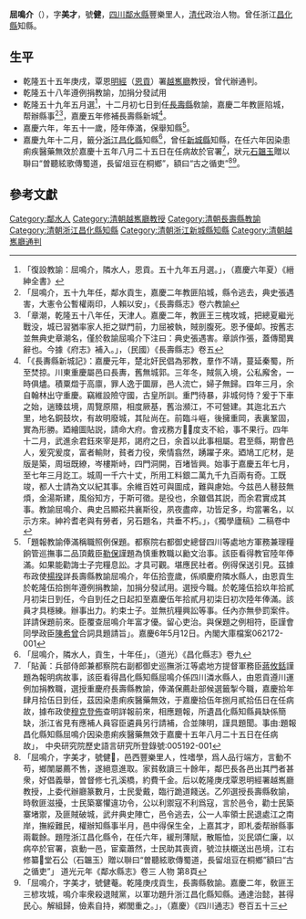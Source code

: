 {{明清人物信息框
| 姓名 =  屈鳴介
| 圖片名稱= 
| 圖片大小 = 220px
| 圖片說明 = 
| 最高職務 =浙江[[昌化縣_(浙江)|昌化縣]]知縣
| 國家 = 大清
| 爵位 =
| 籍貫 = [[四川|四川]][[鄰水縣|鄰水縣]]
| 字號 = 
| 諡號 = 
| 出生日期 = 
| 出生地點 =
| 逝世日期 = 嘉慶十五年八月二十五日
| 逝世地點 = 
| 府邸 =
| 墓葬 = 
| 配偶 = 
| 親屬 = 曾祖、祖、父，母
| 出身 = 
* 覃恩[[明經|明經]]（[[恩貢|恩貢]]）
| 經歷 = 
| 著作 = 
* 修七孔溪橋碑記<ref>「修七孔溪橋碑記，貢生屈鳴介。嘗聞，地之創興也，必待乎時。時未至，雖經營惨淡，徒勞罔功；時旣至，人自隨之，天自應之，即極之勢處艱危，而亦不能中阻。予於斯橋决之。溪介治西百餘里，東北兩川要津也。泝流而上不百步，舊有亭橋，創自雍正八年，歷今五十載，兩岸鵲木摧折殆甚，雖爾時猶便行人，而勢則幾危矣。先年，予父志切創修，已經募化，因有所阻而即詘然中止。非怠於圖終，蓋以時之有利、有不利也。甲午春正，予父已作古矣，而斯橋之創修，遂無有計及者，予亦累於家窘，而惟徐以俟之。丁酉冬，予赴秋闈返，巴邑老僧字若凡，與先父同庚友，謂予曰：“汝父欲建此橋不果，汝當倡修，以慰親志。予年邁，不能董厥事，願捐百餘金以助之。”越翼日，予表兄艾君敬文亦復云然，不惟樂捐若干金，且直任倡化，以成厥果。商諸遠邇親友，亦皆鼓舞樂從，不禁欣然曰：“時至矣，可無疑矣。觀人事，可以决天心矣。”於是約集羅君廷献、歐陽君彩璠、蕭君學恒、譚君萬清等，修引募化。匝月詳核簿數，已得千餘金，旋即命匠鳩工。斯橋聿興，非時旣至、而人自隨天自應乎？雖當戊戌旱魃爲虐，己亥斗米二兩餘金，而預備有資，亦不爲患。非時旣至、即極之勢處艱危，而亦不能阻乎？况久沐聖朝深仁厚澤，民間充裕蓋藏，樂捐金貲者，並不形其慳吝也。先儒云，“識時務者，謂之俊傑”，予豈敢謂有達觀之識，特於斯橋會逢其適也。今而知世事之時未至，不可强爲求，時旣至，不可怠以棄也如是夫。時哉，時哉。」，道光15《鄰水縣志》</ref>
*
*
}}
'''屈鳴介'''（{{bd|1751年||1810年|9月23日|catIdx=}}），字'''美才'''，號'''健{{僻字|𤲅|上“共”下“-{电}-”}}'''，[[四川|四川]][[鄰水縣|鄰水縣]]豐樂里人，[[清代|清代]]政治人物。曾任浙江[[昌化縣|昌化縣]]知縣。

== 生平 ==
* 乾隆五十五年庚戌，覃恩[[明經|明經]]（[[恩貢|恩貢]]）署[[越嶲廳|越嶲廳]]教授，曾代辦通判。
* 乾隆五十八年遵例捐教諭，加捐分發試用
* 乾隆五十九年五月選<ref>「復設教諭：屈鳴介，隣水人，恩貢。五十九年五月選。」，（嘉慶六年夏）《縉紳全書》</ref>，十二月初七日到任[[長壽縣|長壽縣]]敎諭，嘉慶二年教匪陷城，帮辦縣事<ref>「屈鳴介，五十九年任，鄰水貢生，嘉慶二年教匪陷城，縣令逃去，典史張遇害，大憲令公暫權兩印，人賴以安」，《長壽縣志》卷六教諭</ref><ref>「章潮，乾隆五十八年任，天津人。嘉慶二年，教匪王三槐攻城，把總夏繼光戰没，城已習猶率家人拒之獄門前，力屈被執，賊剖腹死。恩予優卹。按舊志並無典史章潮名，僅於敎諭屈鳴介下注曰：典史張遇害。章誤作張，蓋傳聞異辭也。今據《府志》補入。」，（民國）《長壽縣志》卷五</ref>，嘉慶五年修補長壽縣新城<ref>「《長夀縣新城記》：嘉慶元年，楚北奸民倡為邪教，羣作不靖，蔓延秦蜀，所至焚掠。川東重慶屬邑曰長夀，舊無城郭。三年冬，賊氛入境，公私廨舍，一時俱燼。積粟燬于高廪，罪人逸于圜扉，邑人流亡，婦子無歸。四年三月，余自翰林出守重慶。竊維設險守國，古皇所訓。重門待暴，非城何恃？爰于下車之始，遄臻兹境，周覽原隰，相度厥基，舊治瀕江，不可營建。其迤北五六里，地名銅鼓坎，有故明廢城，其阯尚在。前臨斗崕，後擁重岡，表裏鞏固，實為形勝。廼繪圖貼説，請命大府。會戎務方，度支不給，事不果行。四年十二月，武進余君鈺來宰是邦，謁府之日，余首以此事相屬。君至縣，期會邑人，爰究爰度，富者輸財，貧者力役，衆情翕然，踴躍子來。廼鳩工庀材，是版是築，周垣既繚，岑樓斯峙，四門洞開，百堵皆興。始事于嘉慶五年七月，至七年三月訖工。城周一千六十丈，所用工料銀二萬九千九百兩有奇。工既竣，都人士請為文以紀其事。余維百姓可與圖成，難與慮始。今兹邑人鼛鼓無煩，金湯斯建，風俗知方，于斯可徵。是役也，余雖倡其説，而余君實成其事。教諭屈鳴介、典史吕顯崧共襄斯役，夙夜盡瘁，功皆足多，均當署名，以示方來。紳衿耆老與有勞者，另石題名，共垂不朽。」，《獨學廬稿》二稿卷中</ref>。
* 嘉慶六年，年五十一歲，陸年俸滿，保舉知縣<ref>「題報教諭俸滿稱職照例保題。都察院右都御史總督四川等處地方軍務兼理糧餉管巡撫事二品頂戴臣[[勒保|勒保]]謹題為慎重教職以勷文治事。該臣看得教官陸年俸滿。如果能勸誨士子完糧息訟。才具可觀。堪應民社者。例得保送引見。茲據布政使[[楊揆|楊揆]]詳長壽縣教諭屈鳴介，年伍拾壹歲，係順慶府隣水縣人，由恩貢生於乾隆伍拾捌年遵例捐教諭，加捐分發試用。選授今職。於乾隆伍拾玖年拾貳月初柒日到任，今自到任之日起扣至嘉慶伍年拾貳月初柒日初次陸年俸滿。該員才具穩練。辦事出力。約束士子。並無抗糧興訟等事。任內亦無參罰案件。詳請保題前來。臣覆查屈鳴介年富才優。留心吏治。與保題之例相符，臣謹會同學政臣[[陳希曾|陳希曾]]合詞具題請旨」。嘉慶6年5月12日。內閣大庫檔案062172-001</ref>。
* 嘉慶九年十二月，籤分[[浙江|浙江]][[昌化县_(浙江省)|昌化縣]]知縣<ref>「屈鳴介，隣水人，貢生，十年任」，（道光）《昌化縣志》卷九</ref>，曾任[[新城縣|新城縣]]知縣，在任六年因染患痢疾醫藥無效於嘉慶十五年八月二十五日在任病故於官署<ref>「貼黃：兵部侍郎兼都察院右副都御史巡撫浙江等處地方提督軍務臣[[蔣攸銛|蔣攸銛]]謹題為報明病故事，該臣看得昌化縣知縣屈鳴介係四川潾水縣人，由恩貢遵川運例加捐教職，選授重慶府長壽縣教諭，俸滿保薦赴部候選籤掣今職，嘉慶拾年肆月拾伍日到任，茲因染患痢疾醫藥無效，于嘉慶拾伍年捌月貳拾伍日在任病故，據布政使[[穆克登佈|穆克登佈]]查明詳報前來，相應題報，所遺昌化縣知縣員缺係簡缺，浙江省見有應補人員容臣遴員另行請補，合並陳明，謹具題聞。事由:題報昌化縣知縣屈鳴介因染患痢疾醫藥無效于嘉慶十五年八月二十五日在任病故」， 中央研究院歷史語言研究所登錄號:005192-001</ref>，狀元[[石韞玉|石韞玉]]贈以聨曰“曽聽絃歌傳蜀道，長留俎豆在桐鄉”，額曰“古之循吏”<ref>「屈鳴介，字美才，號健𤲅，邑西豐樂里人，性嗜學，爲人品行端方，言動不苟，鄉闈屡薦不售，遂絕意進取。家貧敎讀三十餘年，鄰巴長各邑出其門者甚衆，好倡義舉，曽督修七孔溪橋，約費千金。后以乾隆庚戌覃恩明經署越嶲廳教授，上委代辦廳篆數月，士民愛戴，臨行跪道餞送。乙夘選授長壽縣敎諭，時敎匪滋擾，士民築寨懼違功令，公以利禦寇不利爲寇，言於邑令，勸士民築寨堵禦，及匪賊破城，武弁典史陣亡，邑令逃去，公一人率領士民退處江之南岸，撫綏難民，權辦知縣事半月，邑中得保生全，上嘉其才，即札委帮辦縣事兩載餘。題陞浙江昌化縣令，在任六年，緩刑薄賦，散賑恤，災民頌仁廉，以病卒於官署，哀動一邑，宦槖蕭然，士民助其喪資，號泣扶櫬送出邑境，江右修纂𤥨堂石公（石韞玉）贈以聨曰“曽聽絃歌傳蜀道，長留俎豆在桐鄉”額曰“古之循吏”」 道光元年《鄰水縣志》卷三 人物 第8頁</ref><ref>「屈鳴介，字美才，號健菴。乾隆庚戌貢生，長壽縣敎諭。嘉慶二年，敎匪王三楌攻城，鳴介率衆殺退賊黨，以軍功題升浙江昌化縣知縣。通達治懿，甚得民心。解組歸，儉素自持，鄕閭重之。」，（嘉慶）《四川通志》卷百五十三</ref>。

==參考文獻==
{{reflist}}
[[Category:鄰水人|Category:鄰水人]]
[[Category:清朝越嶲廳教授|Category:清朝越嶲廳教授]]
[[Category:清朝長壽縣教諭|Category:清朝長壽縣教諭]]
[[Category:清朝浙江昌化縣知縣|Category:清朝浙江昌化縣知縣]]
[[Category:清朝浙江新城縣知縣|Category:清朝浙江新城縣知縣]]
[[Category:清朝越嶲廳通判|Category:清朝越嶲廳通判]]